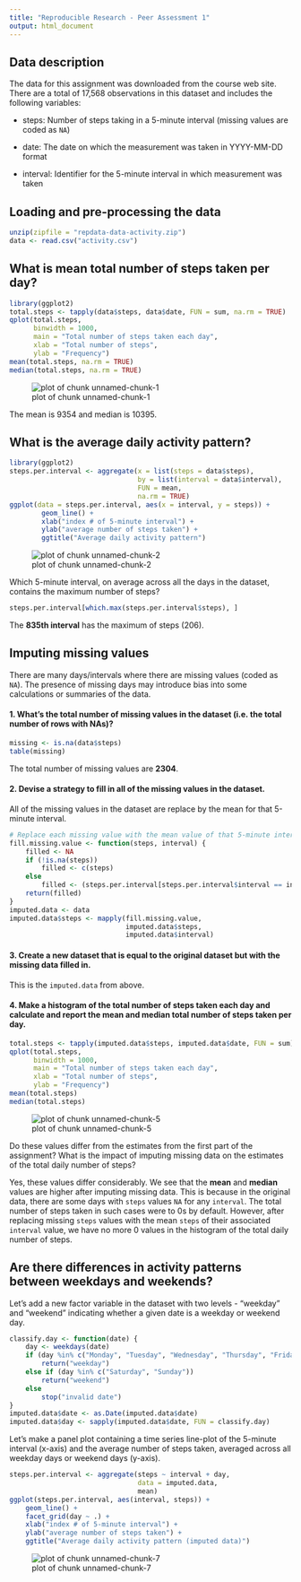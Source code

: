 ```yaml
---
title: "Reproducible Research - Peer Assessment 1"
output: html_document
---
```


## Data description

The data for this assignment was downloaded from the course web site. There are a total of 17,568 observations in this dataset and includes the following variables:

* steps: Number of steps taking in a 5-minute interval (missing values are coded as `NA`)

* date: The date on which the measurement was taken in YYYY-MM-DD format

* interval: Identifier for the 5-minute interval in which measurement was taken


## Loading and pre-processing the data

```r
unzip(zipfile = "repdata-data-activity.zip")
data <- read.csv("activity.csv")
```

## What is mean total number of steps taken per day?

```r
library(ggplot2)
total.steps <- tapply(data$steps, data$date, FUN = sum, na.rm = TRUE)
qplot(total.steps, 
      binwidth = 1000, 
      main = "Total number of steps taken each day",
      xlab = "Total number of steps",
      ylab = "Frequency")
mean(total.steps, na.rm = TRUE)
median(total.steps, na.rm = TRUE)
```

![plot of chunk unnamed-chunk-1](figure/unnamed-chunk-1.png)

The mean is 9354 and median is 10395.


## What is the average daily activity pattern?

```r
library(ggplot2)
steps.per.interval <- aggregate(x = list(steps = data$steps),
                                by = list(interval = data$interval),
                                FUN = mean, 
                                na.rm = TRUE)
ggplot(data = steps.per.interval, aes(x = interval, y = steps)) +
        geom_line() +
        xlab("index # of 5-minute interval") +
        ylab("average number of steps taken") + 
        ggtitle("Average daily activity pattern")
```

![plot of chunk unnamed-chunk-2](figure/unnamed-chunk-2.png)

Which 5-minute interval, on average across all the days in the dataset, contains the maximum number of steps?

```r
steps.per.interval[which.max(steps.per.interval$steps), ]
```

The **835th interval** has the maximum of steps (206).


## Imputing missing values

There are many days/intervals where there are missing values (coded as `NA`). The presence of missing days may introduce bias into some calculations or summaries of the data.

#### 1. What's the total number of missing values in the dataset (i.e. the total number of rows with NAs)?

```r
missing <- is.na(data$steps)
table(missing)
```

The total number of missing values are **2304**.


#### 2. Devise a strategy to fill in all of the missing values in the dataset.

All of the missing values in the dataset are replace by the mean for that 5-minute interval.

```r
# Replace each missing value with the mean value of that 5-minute interval
fill.missing.value <- function(steps, interval) {
    filled <- NA
    if (!is.na(steps)) 
        filled <- c(steps) 
    else 
        filled <- (steps.per.interval[steps.per.interval$interval == interval, "steps"])
    return(filled)
}
imputed.data <- data
imputed.data$steps <- mapply(fill.missing.value, 
                             imputed.data$steps, 
                             imputed.data$interval)
```


#### 3. Create a new dataset that is equal to the original dataset but with the missing data filled in.

This is the `imputed.data` from above.


#### 4. Make a histogram of the total number of steps taken each day and calculate and report the **mean** and **median** total number of steps taken per day. 

```r
total.steps <- tapply(imputed.data$steps, imputed.data$date, FUN = sum)
qplot(total.steps, 
      binwidth = 1000, 
      main = "Total number of steps taken each day",
      xlab = "Total number of steps",
      ylab = "Frequency")
mean(total.steps)
median(total.steps)
```

![plot of chunk unnamed-chunk-5](figure/unnamed-chunk-5.png)

Do these values differ from the estimates from the first part of the assignment? What is the impact of imputing missing data on the estimates of the total daily number of steps?

Yes, these values differ considerably. 
We see that the **mean** and **median** values are higher after imputing missing data. This is because in the original data, there are some days with `steps` values `NA` for any `interval`. The total number of steps taken in such cases were to 0s by default. However, after replacing missing `steps` values with the mean `steps` of their associated `interval` value, we have no more 0 values in the histogram of the total daily number of steps.


## Are there differences in activity patterns between weekdays and weekends?

Let's add a new factor variable in the dataset with two levels - "weekday" and "weekend" indicating whether a given date is a weekday or weekend day.

```r
classify.day <- function(date) {
    day <- weekdays(date)
    if (day %in% c("Monday", "Tuesday", "Wednesday", "Thursday", "Friday"))
        return("weekday")
    else if (day %in% c("Saturday", "Sunday"))
        return("weekend")
    else
        stop("invalid date")
}
imputed.data$date <- as.Date(imputed.data$date)
imputed.data$day <- sapply(imputed.data$date, FUN = classify.day)
```

Let's make a panel plot containing a time series line-plot of the 5-minute interval (x-axis) and the average number of steps taken, averaged across all weekday days or weekend days (y-axis).

```r
steps.per.interval <- aggregate(steps ~ interval + day, 
                                data = imputed.data, 
                                mean)
ggplot(steps.per.interval, aes(interval, steps)) + 
    geom_line() + 
    facet_grid(day ~ .) +
    xlab("index # of 5-minute interval") + 
    ylab("average number of steps taken") + 
    ggtitle("Average daily activity pattern (imputed data)")
```


![plot of chunk unnamed-chunk-7](figure/unnamed-chunk-7.png)

